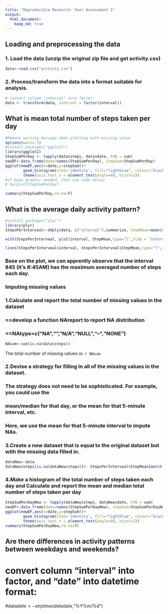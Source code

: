 ```yaml
---
title: "Reproducible Research: Peer Assessment 1"
output: 
  html_document:
    keep_md: true
---
```



## Loading and preprocessing the data
### 1. Load the data (unzip the original zip file and get activity.csv)
```r
data<-read.csv("activity.csv")
```
### 2. Process/transform the data into a format suitable for analysis.

```r

# convert column "interval" into factor:
data <- transform(data, interval = factor(interval)) 

```
## What is mean total number of steps taken per day
```r
#Remove warning message when plotting with missing value
options(warn=-1)
#install.packages("ggplot2")
library(ggplot2)
StepSumPerDay <- tapply(data$steps, data$date, FUN = sum)
newDF<-data.frame(date=names(StepSumPerDay), stepSum=StepSumPerDay)
ggplot(newDF,aes(x=date,y=stepSum))+
        geom_histogram(stat='identity', fill="lightblue", colour="black")+
        theme(axis.text.x = element_text(angle=60, hjust=1))
#if base graphic needed, then use code below:
# barplot(StepSumPerDay)

summary(StepSumPerDay,rm.na=T)
```
## What is the average daily activity pattern?
```r
#install.packages("plyr")
library(plyr)
StepsPerInterveal<-ddply(data, c("interval"),summarize, StepMean=mean(steps,na.rm = TRUE))

with(StepsPerInterveal, plot(interval, StepMean,type="l",xlab = "Interval",ylab="Averaged Steps",col="black")) 

lines(StepsPerInterveal$interval, StepsPerInterveal$StepMean,type="l",xlab = "Interval",ylab="Averaged Steps",col="blue")
```

### Base on the plot, we can apprently observe that the interval 845 (it's 8:45AM) has the maximum averaged number of steps each day.

### Imputing missing values
### 1.Calculate and report the total number of missing values in the dataset 
###   ==develop a function NAreport to report NA distribution 
###   ==NAtype=c("NA","","N/A","NULL","--","NONE")
```r
NAsum<-sum(is.na(data$steps))
```
The total number of missing values is: `r NAsum`

### 2.Devise a strategy for filling in all of the missing values in the dataset. 
### The strategy does not need to be sophisticated. For example, you could use the
### mean/median for that day, or the mean for that 5-minute interval, etc.
### Here, we use the mean for that 5-minute interval to impute NAs.

### 3.Create a new dataset that is equal to the original dataset but with the missing data filled in.
```r
dataNew<-data
dataNew$steps[is.na(dataNew$steps)]<- StepsPerInterveal$StepMean[match(dataNew$interval, StepsPerInterveal$interval)]
```

### 4.Make a histogram of the total number of steps taken each day and Calculate and report the mean and median total number of steps taken per day
```r
StepSumPerDayNew <- tapply(dataNew$steps, dataNew$date, FUN = sum)
newDF<-data.frame(date=names(StepSumPerDayNew), stepSum=StepSumPerDayNew)
ggplot(newDF,aes(x=date,y=stepSum))+
        geom_histogram(stat='identity', fill="lightblue", colour="black")+
        theme(axis.text.x = element_text(angle=60, hjust=1))
summary(StepSumPerDayNew,rm.na=T)
```

## Are there differences in activity patterns between weekdays and weekends?

# convert column "interval" into factor, and "date" into datetime format:
#data$date<-strptime(data$date,"%Y%m/%d") 
